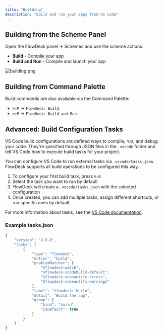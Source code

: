 ```yaml
---
title: "Building"
description: "Build and run your apps from VS Code"
---
```


## Building from the Scheme Panel

Open the FlowDeck panel → Schemes and use the scheme actions:

- <Icon icon="wrench" /> **Build** - Compile your app
- <Icon icon="play" /> **Build and Run** - Compile and launch your app

![building.png](../images/scheme.png)

## Building from Command Palette

Build commands are also available via the Command Palette:

- `⌘⇧P` → `FlowDeck: Build`
- `⌘⇧P` → `FlowDeck: Build and Run`

## Advanced: Build Configuration Tasks

VS Code build configurations are defined ways to compile, run, and debug your code. They're specified through JSON files in the `.vscode` folder and tell VS Code how to execute build tasks for your project.

You can configure VS Code to run external tasks via `.vscode/tasks.json`. FlowDeck supports all build operations to be configured this way.

1. To configure your first build task, press `⌘⇧B`
2. Select the task you want to run by default
3. FlowDeck will create a `.vscode/tasks.json` with the selected configuration
4. Once created, you can add multiple tasks, assign different shortcuts, or run specific ones by default

For more information about tasks, see the [VS Code documentation](https://code.visualstudio.com/docs/debugtest/tasks).

### Example tasks.json

```javascript
{
	"version": "2.0.0",
	"tasks": [
		{
			"type": "flowdeck",
			"action": "build",
			"problemMatcher": [
				"$flowdeck-watch",
				"$flowdeck-xcodebuild-default",
				"$flowdeck-xcbeautify-errors",
				"$flowdeck-xcbeautify-warnings"
			],
			"label": "flowdeck: build",
			"detail": "Build the app",
			"group": {
				"kind": "build",
				"isDefault": true
			}
		}
	]
}
```